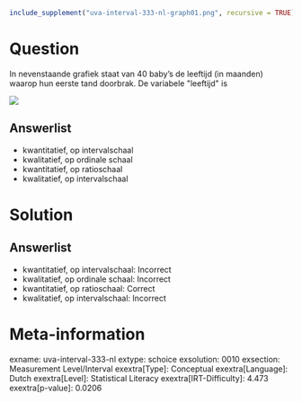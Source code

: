 ```r
include_supplement("uva-interval-333-nl-graph01.png", recursive = TRUE)
```

Question
========

In nevenstaande grafiek staat van 40 baby's de leeftijd (in maanden)
waarop hun eerste tand doorbrak. De variabele \"leeftijd\" is

![](uva-interval-333-nl-graph01.png)

Answerlist
----------

* kwantitatief, op intervalschaal
* kwalitatief, op ordinale schaal
* kwantitatief, op ratioschaal
* kwalitatief, op intervalschaal

Solution
========

Answerlist
----------

* kwantitatief, op intervalschaal: Incorrect
* kwalitatief, op ordinale schaal: Incorrect
* kwantitatief, op ratioschaal: Correct
* kwalitatief, op intervalschaal: Incorrect

Meta-information
================
exname: uva-interval-333-nl
extype: schoice
exsolution: 0010
exsection: Measurement Level/Interval
exextra[Type]: Conceptual
exextra[Language]: Dutch
exextra[Level]: Statistical Literacy
exextra[IRT-Difficulty]: 4.473
exextra[p-value]: 0.0206
